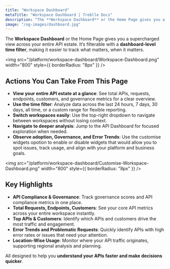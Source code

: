 ```yaml
---
title: "Workspace Dashboard"
metaTitle: "Workspace Dashboard | Treblle Docs"
description: "The **Workspace Dashboard** or the Home Page gives you a supercharged view across your entire API estate."
image: "/og-images/dashboard.jpg"
---
```


The **Workspace Dashboard** or the Home Page gives you a supercharged view across your entire API estate. It’s filterable with a **dashboard-level time filter**, making it easier to track what matters, when it matters.

<img
    src="/platform/workspace-dashboard/Workspace-Dashboard.png"
    width="800"
    style={{ borderRadius: "8px" }}
  />

## Actions You Can Take From This Page
- **View your entire API estate at a glance**: See total APIs, requests, endpoints, customers, and governance metrics for a clear overview.
- **Use the time filter**: Analyze data across the last 24 hours, 7 days, 30 days, all time, or a custom range for flexible reporting.
- **Switch workspaces easily**: Use the top-right dropdown to navigate between workspaces without losing context.
- **Navigate to deeper analysis**: Jump to the API Dashboard for focused exploration when needed.
- **Observe adoption, Governance, and Error Trends**: Use the customise widgets opotion to enable or disable widgets that would allow you to spot issues, track usage, and align with your platform and business goals.

<img
    src="/platform/workspace-dashboard/Customise-Workspace-Dashboard.png"
    width="800"
    style={{ borderRadius: "8px" }}
  />

## Key Highlights
- **API Compliance & Governance**: Track governance scores and API compliance metrics in one place.
- **Total Requests, Endpoints, Customers**: See your core API metrics across your entire workspace instantly.
- **Top APIs & Customers**: Identify which APIs and customers drive the most traffic and engagement.
- **Error Trends and Problematic Requests**: Quickly identify APIs with high error rates or issues that need your attention.
- **Location-Wise Usage**: Monitor where your API traffic originates, supporting regional analysis and planning.

All designed to help you **understand your APIs faster and make decisions quicker**.
